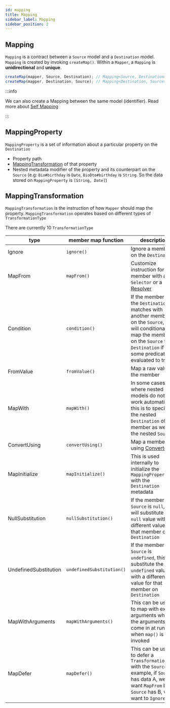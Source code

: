 ```yaml
---
id: mapping
title: Mapping
sidebar_label: Mapping
sidebar_position: 2
---
```


## Mapping

`Mapping` is a contract between a `Source` model and a `Destination` model. `Mapping` is created by invoking `createMap()`. Within a `Mapper`, a `Mapping` is **unidirectional** and **unique**.

```ts
createMap(mapper, Source, Destination); // Mapping<Source, Destination>
createMap(mapper, Destination, Source); // Mapping<Destination, Source>
```

:::info

We can also create a Mapping between the same model (identifier). Read more about [Self Mapping](../misc/self-mapping)

:::

## MappingProperty

`MappingProperty` is a set of information about a particular property on the `Destination`

-   Property path
-   [MappingTransformation](#mappingtransformation) of that property
-   Nested metadata modifier of the property and its counterpart on the `Source` (e.g: `Bio#birthday` is `Date`, `BioDto#birthday` is `String`. So the data stored on `MappingProperty` is `[String, Date]`)

## MappingTransformation

`MappingTransformation` is the instruction of how `Mapper` should map the property. `MappingTransformation` operates based on different types of `TransformationType`

There are currently 10 `TransformationType`

| type                  | member map function       | description                                                                                                                                                                                      |
| --------------------- | ------------------------- | ------------------------------------------------------------------------------------------------------------------------------------------------------------------------------------------------ |
| Ignore                | `ignore()`                | Ignore a member on the `Destination`                                                                                                                                                             |
| MapFrom               | `mapFrom()`               | Customize instruction for a member with a `Selector` or a [Resolver](../mapping-configuration/for-member/map-from#value-resolver)                                                                |
| Condition             | `condition()`             | If the member on the `Destination` matches with another member on the `Source`, this will conditionally map the member on the `Source` to `Destination` if some predicate is evaluated to truthy |
| FromValue             | `fromValue()`             | Map a raw value to the member                                                                                                                                                                    |
| MapWith               | `mapWith()`               | In some cases where nested models do not work automatically, this is to specify the nested `Destination` of the member as well as the nested `Source`                                            |
| ConvertUsing          | `convertUsing()`          | Map a member using [Converters](../mapping-configuration/for-member/convert-using)                                                                                                               |
| MapInitialize         | `mapInitialize()`         | This is used internally to initialize the `MappingProperty` with the `Destination` metadata                                                                                                      |
| NullSubstitution      | `nullSubstitution()`      | If the member on `Source` is `null`, this will substitute the `null` value with a different value for that member on `Destination`                                                               |
| UndefinedSubstitution | `undefinedSubstitution()` | If the member on `Source` is `undefined`, this will substitute the `undefined` value with a different value for that member on `Destination`                                                     |
| MapWithArguments      | `mapWithArguments()`      | This can be used to map with extra arguments where the arguments come in at runtime when `map()` is invoked                                                                                      |
| MapDefer              | `mapDefer()`              | This can be used to defer a `TransformationType` with the `Source`. For example, if `Source` has data A, we want `MapFrom` but if `Source` has B, we want to `Ignore`                            |
